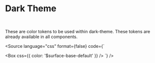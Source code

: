 

<Meta title="Foundations/Colors/Theme/Dark" />

# Dark Theme

<br />

These are color tokens to be used within dark-theme. These tokens are already available in all components.

<Source
  language="css"
  format={false}
  code={`

<Box css={{ color: '$surface-base-default' }} /> `} />

<ColorsGrid tokens={dark} />
